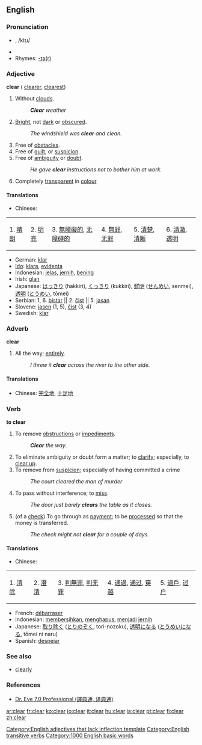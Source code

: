 ==English==

{{rank|change|happy|hours|510|clear|pretty|except|sound}}

===Pronunciation===
* {{IPA|/klɪə/}}, /klɪɹ/
* {{audio|en-us-clear.ogg|Audio (US)}}
* Rhymes: [[Rhymes:English:-ɪə(r)|-ɪə(r)]]

===Adjective===
'''clear''' ({{compare}} [[clearer]], {{super}} [[clearest]])

#Without [[clouds]].
#:'''''Clear''' weather''
#[[Bright]], not [[dark]] or [[obscure]]d.
#:''The windshield was '''clear''' and clean.''
#Free of [[obstacle]]s.
#Free of [[guilt]], or [[suspicion]].
#Free of [[ambiguity]] or [[doubt]].
#:''He gave '''clear''' instructions not to bother him at work.''
# Completely [[transparent]] in [[colour]]

====Translations====
*Chinese:
{| border="1"
| 1. [[晴朗]] || 2. [[明亮]] || 3. [[無障礙的]], [[无障碍的]] || 4. [[無罪]], [[无罪]] || 5. [[清楚]], [[清晰]] || 6. [[清澈]], [[透明]] 
|}
*German: [[klar]]
*[[Ido]]: [[klara]], [[evidenta]]
*Indonesian: [[jelas]], [[jernih]], [[bening]]
*Irish: [[glan]]
*Japanese: [[はっきり]] (hakkiri), [[くっきり]] (kukkiri), [[鮮明]] ([[せんめい]], senmei), [[透明]] ([[とうめい]], tōmei)
*Serbian: 1, 6. [[bistar]] || 2. [[čist]] || 5. [[jasan]] 
*Slovene: [[jasen]] (1, 5), [[čist]] (3, 4)
*Swedish: [[klar]]

===Adverb===
'''clear'''

#All the way; [[entirely]].
#:''I threw it '''clear''' across the river to the other side.''

====Translations====
*Chinese: [[完全地]], [[十足地]]

===Verb===
'''to clear'''

#To remove [[obstruction]]s or [[impediment]]s.
#:'''''Clear''' the way''.
#To eliminate ambiguity or doubt form a matter; to [[clarify]]; especially, to [[clear up]].
#To remove from [[suspicion]]; especially of having committed a crime
#:''The court cleared the man of murder''
#To pass without interference; to [[miss]].
#:''The door just barely '''clears''' the table as it closes.''
#(of a [[check]]) To go through as [[payment]]; to be [[process]]ed so that the money is transferred.
#:''The check might not '''clear''' for a couple of days.''

====Translations====
*Chinese:
{| border="1"
| 1. [[清除]] || 2. [[澄清]] || 3. [[判無罪]], [[判无罪]] || 4. [[通過]], [[通过]], [[穿越]] || 5. [[過戶]], [[过户]]
|}
*French: [[débarraser]]
*Indonesian: [[bersih|membersihkan]], [[hapus|menghapus]], [[jadi|menjadi]] [[jernih]]
*Japanese: [[取り除く]] ([[とりのぞく]], tori-nozoku), [[透明]]になる ([[とうめい]]になる, tōmei ni naru)
*Spanish: [[despejar]]

===See also===
*[[clearly]]

===References===
*[http://www.dreye.com/en/ Dr. Eye 7.0 Professional (譯典通, 译典通)]

[[Category:English adjectives that lack inflection template]]
[[Category:English transitive verbs]]
[[Category:1000 English basic words]]

[[ar:clear]]
[[fr:clear]]
[[ko:clear]]
[[io:clear]]
[[it:clear]]
[[hu:clear]]
[[ja:clear]]
[[pt:clear]]
[[fi:clear]]
[[zh:clear]]